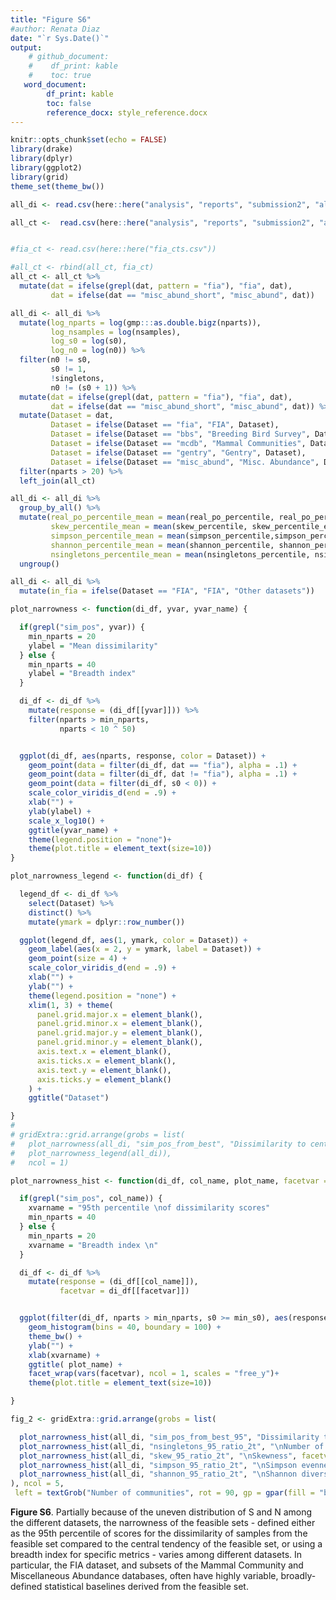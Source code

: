 ```yaml
---
title: "Figure S6"
#author: Renata Diaz
date: "`r Sys.Date()`"
output: 
    # github_document:
    #    df_print: kable
    #    toc: true
   word_document:
        df_print: kable
        toc: false
        reference_docx: style_reference.docx
---
```


```r
knitr::opts_chunk$set(echo = FALSE)
library(drake)
library(dplyr)
library(ggplot2)
library(grid)
theme_set(theme_bw())

all_di <- read.csv(here::here("analysis", "reports", "submission2", "all_di.csv"), stringsAsFactors = F)

all_ct <-  read.csv(here::here("analysis", "reports", "submission2", "all_ct.csv"), stringsAsFactors = F)


#fia_ct <- read.csv(here::here("fia_cts.csv"))

#all_ct <- rbind(all_ct, fia_ct)
all_ct <- all_ct %>%
  mutate(dat = ifelse(grepl(dat, pattern = "fia"), "fia", dat),
         dat = ifelse(dat == "misc_abund_short", "misc_abund", dat))

all_di <- all_di %>%
  mutate(log_nparts = log(gmp:::as.double.bigz(nparts)),
         log_nsamples = log(nsamples),
         log_s0 = log(s0),
         log_n0 = log(n0)) %>%
  filter(n0 != s0,
         s0 != 1,
         !singletons,
         n0 != (s0 + 1)) %>%
  mutate(dat = ifelse(grepl(dat, pattern = "fia"), "fia", dat),
         dat = ifelse(dat == "misc_abund_short", "misc_abund", dat)) %>%
  mutate(Dataset = dat,
         Dataset = ifelse(Dataset == "fia", "FIA", Dataset),
         Dataset = ifelse(Dataset == "bbs", "Breeding Bird Survey", Dataset),
         Dataset = ifelse(Dataset == "mcdb", "Mammal Communities", Dataset),
         Dataset = ifelse(Dataset == "gentry", "Gentry", Dataset),
         Dataset = ifelse(Dataset == "misc_abund", "Misc. Abundance", Dataset)) %>%
  filter(nparts > 20) %>%
  left_join(all_ct) 

all_di <- all_di %>%
  group_by_all() %>%
  mutate(real_po_percentile_mean = mean(real_po_percentile, real_po_percentile_excl),
         skew_percentile_mean = mean(skew_percentile, skew_percentile_excl),
         simpson_percentile_mean = mean(simpson_percentile,simpson_percentile_excl),
         shannon_percentile_mean = mean(shannon_percentile, shannon_percentile_excl),
         nsingletons_percentile_mean = mean(nsingletons_percentile, nsingletons_percentile_excl),) %>%
  ungroup()

all_di <- all_di %>%
  mutate(in_fia = ifelse(Dataset == "FIA", "FIA", "Other datasets"))

```

```r

plot_narrowness <- function(di_df, yvar, yvar_name) {

  if(grepl("sim_pos", yvar)) {
    min_nparts = 20
    ylabel = "Mean dissimilarity"
  } else {
    min_nparts = 40
    ylabel = "Breadth index"
  }

  di_df <- di_df %>%
    mutate(response = (di_df[[yvar]])) %>%
    filter(nparts > min_nparts,
           nparts < 10 ^ 50)


  ggplot(di_df, aes(nparts, response, color = Dataset)) +
    geom_point(data = filter(di_df, dat == "fia"), alpha = .1) +
    geom_point(data = filter(di_df, dat != "fia"), alpha = .1) +
    geom_point(data = filter(di_df, s0 < 0)) +
    scale_color_viridis_d(end = .9) +
    xlab("") +
    ylab(ylabel) +
    scale_x_log10() +
    ggtitle(yvar_name) +
    theme(legend.position = "none")+
    theme(plot.title = element_text(size=10))
}

plot_narrowness_legend <- function(di_df) {

  legend_df <- di_df %>%
    select(Dataset) %>%
    distinct() %>%
    mutate(ymark = dplyr::row_number())

  ggplot(legend_df, aes(1, ymark, color = Dataset)) +
    geom_label(aes(x = 2, y = ymark, label = Dataset)) +
    geom_point(size = 4) +
    scale_color_viridis_d(end = .9) +
    xlab("") +
    ylab("") +
    theme(legend.position = "none") +
    xlim(1, 3) + theme(
      panel.grid.major.x = element_blank(),
      panel.grid.minor.x = element_blank(),
      panel.grid.major.y = element_blank(),
      panel.grid.minor.y = element_blank(),
      axis.text.x = element_blank(),
      axis.ticks.x = element_blank(),
      axis.text.y = element_blank(),
      axis.ticks.y = element_blank()
    ) +
    ggtitle("Dataset")

}
#
# gridExtra::grid.arrange(grobs = list(
#   plot_narrowness(all_di, "sim_pos_from_best", "Dissimilarity to central tendency"),
#   plot_narrowness_legend(all_di)),
#   ncol = 1)
```

```r

plot_narrowness_hist <- function(di_df, col_name, plot_name, facetvar = "Dataset", min_s0 = 0) {

  if(grepl("sim_pos", col_name)) {
    xvarname = "95th percentile \nof dissimilarity scores"
    min_nparts = 40
  } else {
    min_nparts = 20
    xvarname = "Breadth index \n"
  }

  di_df <- di_df %>%
    mutate(response = (di_df[[col_name]]),
           facetvar = di_df[[facetvar]])


  ggplot(filter(di_df, nparts > min_nparts, s0 >= min_s0), aes(response)) +
    geom_histogram(bins = 40, boundary = 100) +
    theme_bw() +
    ylab("") +
    xlab(xvarname) +
    ggtitle( plot_name) +
    facet_wrap(vars(facetvar), ncol = 1, scales = "free_y")+
    theme(plot.title = element_text(size=10))

}

```


```r




fig_2 <- gridExtra::grid.arrange(grobs = list(

  plot_narrowness_hist(all_di, "sim_pos_from_best_95", "Dissimilarity to the \ncentral tendency", facetvar = "Dataset"),
  plot_narrowness_hist(all_di, "nsingletons_95_ratio_2t", "\nNumber of rare species", facetvar = "Dataset"),
  plot_narrowness_hist(all_di, "skew_95_ratio_2t", "\nSkewness", facetvar = "Dataset", min_s0 = 3),
  plot_narrowness_hist(all_di, "simpson_95_ratio_2t", "\nSimpson evenness", facetvar = "Dataset"),
  plot_narrowness_hist(all_di, "shannon_95_ratio_2t", "\nShannon diversity", facetvar = "Dataset")
), ncol = 5,
 left = textGrob("Number of communities", rot = 90, gp = gpar(fill = "black")), gp = gpar(fill = "white"))


```


**Figure S6**. Partially because of the uneven distribution of S and N among the different datasets, the narrowness of the feasible sets - defined either as the 95th percentile of scores for the dissimilarity of samples from the feasible set compared to the central tendency of the feasible set, or using a breadth index for specific metrics - varies among different datasets. In particular, the FIA dataset, and subsets of the Mammal Community and Miscellaneous Abundance databases, often have highly variable, broadly-defined statistical baselines derived from the feasible set. 
